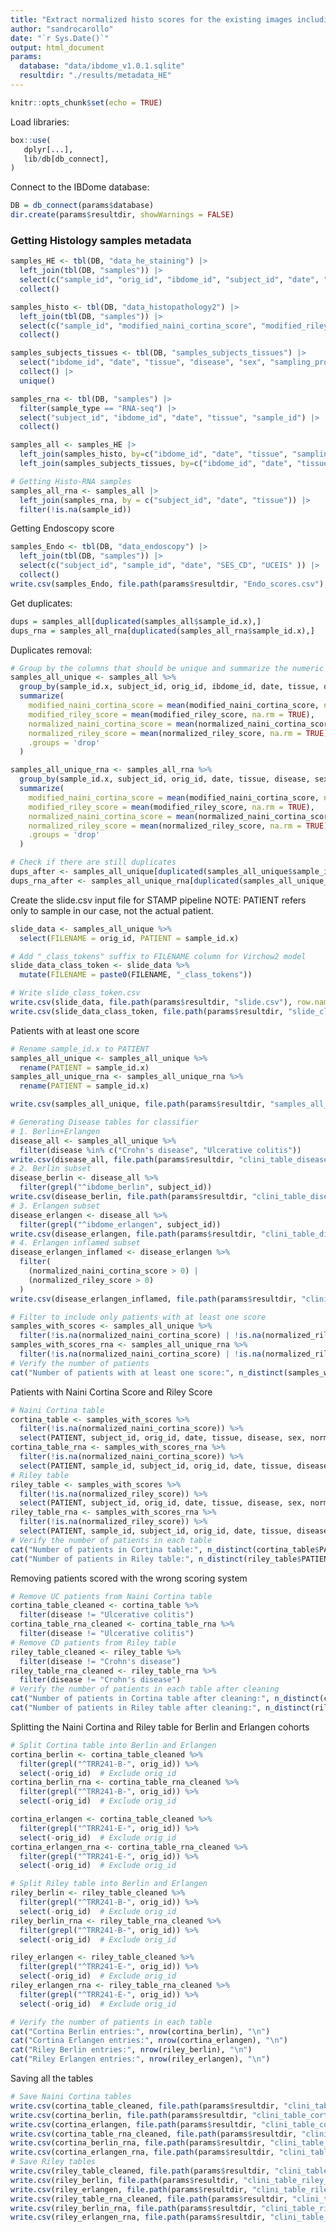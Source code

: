 ```yaml
---
title: "Extract normalized histo scores for the existing images including disease information"
author: "sandrocarollo"
date: "`r Sys.Date()`"
output: html_document
params:
  database: "data/ibdome_v1.0.1.sqlite"
  resultdir: "./results/metadata_HE"
---
```


```r
knitr::opts_chunk$set(echo = TRUE)
```

Load libraries:

```r
box::use(
   dplyr[...],
   lib/db[db_connect],
)
```

Connect to the IBDome database:

```r
DB = db_connect(params$database)
dir.create(params$resultdir, showWarnings = FALSE)
```

### Getting Histology samples metadata

```r
samples_HE <- tbl(DB, "data_he_staining") |>
  left_join(tbl(DB, "samples")) |>
  select(c("sample_id", "orig_id", "ibdome_id", "subject_id", "date", "tissue", "sampling_procedure" )) |>
  collect()

samples_histo <- tbl(DB, "data_histopathology2") |>
  left_join(tbl(DB, "samples")) |>
  select(c("sample_id", "modified_naini_cortina_score", "modified_riley_score", "normalized_naini_cortina_score",  "normalized_riley_score", "ibdome_id", "date",  "tissue", "sampling_procedure")) |>
  collect()

samples_subjects_tissues <- tbl(DB, "samples_subjects_tissues") |>
  select("ibdome_id", "date", "tissue", "disease", "sex", "sampling_procedure") |>
  collect() |>
  unique()

samples_rna <- tbl(DB, "samples") |>
  filter(sample_type == "RNA-seq") |>
  select("subject_id", "ibdome_id", "date", "tissue", "sample_id") |>
  collect()

samples_all <- samples_HE |>
  left_join(samples_histo, by=c("ibdome_id", "date", "tissue", "sampling_procedure")) |>
  left_join(samples_subjects_tissues, by=c("ibdome_id", "date", "tissue", "sampling_procedure"))

# Getting Histo-RNA samples
samples_all_rna <- samples_all |>
  left_join(samples_rna, by = c("subject_id", "date", "tissue")) |>
  filter(!is.na(sample_id))
```

Getting Endoscopy score

```r
samples_Endo <- tbl(DB, "data_endoscopy") |>
  left_join(tbl(DB, "samples")) |>
  select(c("subject_id", "sample_id", "date", "SES_CD", "UCEIS" )) |>
  collect()
write.csv(samples_Endo, file.path(params$resultdir, "Endo_scores.csv"), row.names = FALSE, quote = FALSE)

```

Get duplicates:

```r
dups = samples_all[duplicated(samples_all$sample_id.x),]
dups_rna = samples_all_rna[duplicated(samples_all_rna$sample_id.x),]
```

Duplicates removal:

```r
# Group by the columns that should be unique and summarize the numeric columns
samples_all_unique <- samples_all %>%
  group_by(sample_id.x, subject_id, orig_id, ibdome_id, date, tissue, disease, sex, sampling_procedure) %>%
  summarize(
    modified_naini_cortina_score = mean(modified_naini_cortina_score, na.rm = TRUE),
    modified_riley_score = mean(modified_riley_score, na.rm = TRUE),
    normalized_naini_cortina_score = mean(normalized_naini_cortina_score, na.rm = TRUE),
    normalized_riley_score = mean(normalized_riley_score, na.rm = TRUE),
    .groups = 'drop'
  )

samples_all_unique_rna <- samples_all_rna %>%
  group_by(sample_id.x, subject_id, orig_id, date, tissue, disease, sex, sampling_procedure, sample_id) %>%
  summarize(
    modified_naini_cortina_score = mean(modified_naini_cortina_score, na.rm = TRUE),
    modified_riley_score = mean(modified_riley_score, na.rm = TRUE),
    normalized_naini_cortina_score = mean(normalized_naini_cortina_score, na.rm = TRUE),
    normalized_riley_score = mean(normalized_riley_score, na.rm = TRUE),
    .groups = 'drop'
  )

# Check if there are still duplicates
dups_after <- samples_all_unique[duplicated(samples_all_unique$sample_id.x),]
dups_rna_after <- samples_all_unique_rna[duplicated(samples_all_unique_rna$sample_id.x),]
```

Create the slide.csv input file for STAMP pipeline
NOTE: PATIENT refers only to sample in our case, not the actual patient.

```r
slide_data <- samples_all_unique %>%
  select(FILENAME = orig_id, PATIENT = sample_id.x)

# Add "_class_tokens" suffix to FILENAME column for Virchow2 model
slide_data_class_token <- slide_data %>%
  mutate(FILENAME = paste0(FILENAME, "_class_tokens"))

# Write slide_class_token.csv
write.csv(slide_data, file.path(params$resultdir, "slide.csv"), row.names = FALSE, quote = FALSE)
write.csv(slide_data_class_token, file.path(params$resultdir, "slide_class_token.csv"), row.names = FALSE, quote = FALSE)
```

Patients with at least one score

```r
# Rename sample_id.x to PATIENT
samples_all_unique <- samples_all_unique %>%
  rename(PATIENT = sample_id.x)
samples_all_unique_rna <- samples_all_unique_rna %>%
  rename(PATIENT = sample_id.x)

write.csv(samples_all_unique, file.path(params$resultdir, "samples_all_unique.csv"), row.names = FALSE, quote = FALSE)

# Generating Disease tables for classifier
# 1. Berlin+Erlangen
disease_all <- samples_all_unique %>%
  filter(disease %in% c("Crohn's disease", "Ulcerative colitis"))
write.csv(disease_all, file.path(params$resultdir, "clini_table_disease_all.csv"), row.names = FALSE, quote = FALSE)
# 2. Berlin subset
disease_berlin <- disease_all %>%
  filter(grepl("^ibdome_berlin", subject_id))
write.csv(disease_berlin, file.path(params$resultdir, "clini_table_disease_all_berlin.csv"), row.names = FALSE, quote = FALSE)
# 3. Erlangen subset
disease_erlangen <- disease_all %>%
  filter(grepl("^ibdome_erlangen", subject_id))
write.csv(disease_erlangen, file.path(params$resultdir, "clini_table_disease_all_erlangen.csv"), row.names = FALSE, quote = FALSE)
# 4. Erlangen inflamed subset
disease_erlangen_inflamed <- disease_erlangen %>%
  filter(
    (normalized_naini_cortina_score > 0) |
    (normalized_riley_score > 0)
  )
write.csv(disease_erlangen_inflamed, file.path(params$resultdir, "clini_table_disease_all_inflamed_erlangen.csv"), row.names = FALSE, quote = FALSE)

# Filter to include only patients with at least one score
samples_with_scores <- samples_all_unique %>%
  filter(!is.na(normalized_naini_cortina_score) | !is.na(normalized_riley_score))
samples_with_scores_rna <- samples_all_unique_rna %>%
  filter(!is.na(normalized_naini_cortina_score) | !is.na(normalized_riley_score))
# Verify the number of patients
cat("Number of patients with at least one score:", n_distinct(samples_with_scores$PATIENT), "\n")
```

Patients with Naini Cortina Score and Riley Score

```r
# Naini Cortina table
cortina_table <- samples_with_scores %>%
  filter(!is.na(normalized_naini_cortina_score)) %>%
  select(PATIENT, subject_id, orig_id, date, tissue, disease, sex, normalized_naini_cortina_score)
cortina_table_rna <- samples_with_scores_rna %>%
  filter(!is.na(normalized_naini_cortina_score)) %>%
  select(PATIENT, sample_id, subject_id, orig_id, date, tissue, disease, sex, normalized_naini_cortina_score)
# Riley table
riley_table <- samples_with_scores %>%
  filter(!is.na(normalized_riley_score)) %>%
  select(PATIENT, subject_id, orig_id, date, tissue, disease, sex, normalized_riley_score)
riley_table_rna <- samples_with_scores_rna %>%
  filter(!is.na(normalized_riley_score)) %>%
  select(PATIENT, sample_id, subject_id, orig_id, date, tissue, disease, sex, normalized_riley_score)
# Verify the number of patients in each table
cat("Number of patients in Cortina table:", n_distinct(cortina_table$PATIENT), "\n")
cat("Number of patients in Riley table:", n_distinct(riley_table$PATIENT), "\n")
```

Removing patients scored with the wrong scoring system

```r
# Remove UC patients from Naini Cortina table
cortina_table_cleaned <- cortina_table %>%
  filter(disease != "Ulcerative colitis")
cortina_table_rna_cleaned <- cortina_table_rna %>%
  filter(disease != "Ulcerative colitis")
# Remove CD patients from Riley table
riley_table_cleaned <- riley_table %>%
  filter(disease != "Crohn's disease")
riley_table_rna_cleaned <- riley_table_rna %>%
  filter(disease != "Crohn's disease")
# Verify the number of patients in each table after cleaning
cat("Number of patients in Cortina table after cleaning:", n_distinct(cortina_table_cleaned$PATIENT), "\n")
cat("Number of patients in Riley table after cleaning:", n_distinct(riley_table_cleaned$PATIENT), "\n")
```

Splitting the Naini Cortina and Riley table for Berlin and Erlangen cohorts

```r
# Split Cortina table into Berlin and Erlangen
cortina_berlin <- cortina_table_cleaned %>%
  filter(grepl("^TRR241-B-", orig_id)) %>%
  select(-orig_id)  # Exclude orig_id
cortina_berlin_rna <- cortina_table_rna_cleaned %>%
  filter(grepl("^TRR241-B-", orig_id)) %>%
  select(-orig_id)  # Exclude orig_id

cortina_erlangen <- cortina_table_cleaned %>%
  filter(grepl("^TRR241-E-", orig_id)) %>%
  select(-orig_id)  # Exclude orig_id
cortina_erlangen_rna <- cortina_table_rna_cleaned %>%
  filter(grepl("^TRR241-E-", orig_id)) %>%
  select(-orig_id)  # Exclude orig_id

# Split Riley table into Berlin and Erlangen
riley_berlin <- riley_table_cleaned %>%
  filter(grepl("^TRR241-B-", orig_id)) %>%
  select(-orig_id)  # Exclude orig_id
riley_berlin_rna <- riley_table_rna_cleaned %>%
  filter(grepl("^TRR241-B-", orig_id)) %>%
  select(-orig_id)  # Exclude orig_id

riley_erlangen <- riley_table_cleaned %>%
  filter(grepl("^TRR241-E-", orig_id)) %>%
  select(-orig_id)  # Exclude orig_id
riley_erlangen_rna <- riley_table_rna_cleaned %>%
  filter(grepl("^TRR241-E-", orig_id)) %>%
  select(-orig_id)  # Exclude orig_id

# Verify the number of patients in each table
cat("Cortina Berlin entries:", nrow(cortina_berlin), "\n")
cat("Cortina Erlangen entries:", nrow(cortina_erlangen), "\n")
cat("Riley Berlin entries:", nrow(riley_berlin), "\n")
cat("Riley Erlangen entries:", nrow(riley_erlangen), "\n")
```

Saving all the tables

```r
# Save Naini Cortina tables
write.csv(cortina_table_cleaned, file.path(params$resultdir, "clini_table_cortina.csv"), row.names = FALSE, quote = FALSE)
write.csv(cortina_berlin, file.path(params$resultdir, "clini_table_cortina_berlin.csv"), row.names = FALSE, quote = FALSE)
write.csv(cortina_erlangen, file.path(params$resultdir, "clini_table_cortina_erlangen.csv"), row.names = FALSE, quote = FALSE)
write.csv(cortina_table_rna_cleaned, file.path(params$resultdir, "clini_table_cortina_rna.csv"), row.names = FALSE, quote = FALSE)
write.csv(cortina_berlin_rna, file.path(params$resultdir, "clini_table_cortina_berlin_rna.csv"), row.names = FALSE, quote = FALSE)
write.csv(cortina_erlangen_rna, file.path(params$resultdir, "clini_table_cortina_erlangen_rna.csv"), row.names = FALSE, quote = FALSE)
# Save Riley tables
write.csv(riley_table_cleaned, file.path(params$resultdir, "clini_table_riley.csv"), row.names = FALSE, quote = FALSE)
write.csv(riley_berlin, file.path(params$resultdir, "clini_table_riley_berlin.csv"), row.names = FALSE, quote = FALSE)
write.csv(riley_erlangen, file.path(params$resultdir, "clini_table_riley_erlangen.csv"), row.names = FALSE, quote = FALSE)
write.csv(riley_table_rna_cleaned, file.path(params$resultdir, "clini_table_riley_rna.csv"), row.names = FALSE, quote = FALSE)
write.csv(riley_berlin_rna, file.path(params$resultdir, "clini_table_riley_berlin_rna.csv"), row.names = FALSE, quote = FALSE)
write.csv(riley_erlangen_rna, file.path(params$resultdir, "clini_table_riley_erlangen_rna.csv"), row.names = FALSE, quote = FALSE)
```
